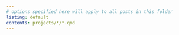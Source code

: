 ```yaml
---
# options specified here will apply to all posts in this folder
listing: default
contents: projects/*/*.qmd
---
```


